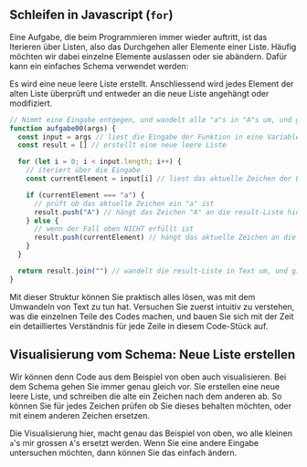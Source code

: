 

<Chapter>
     
## Schleifen in Javascript (`for`)

Eine Aufgabe, die beim Programmieren immer wieder auftritt, ist das Iterieren
über Listen, also das Durchgehen aller Elemente einer Liste. Häufig möchten wir
dabei einzelne Elemente auslassen oder sie abändern. Dafür kann ein einfaches
Schema verwendet werden:

<Example title="Schema: Neue Liste erstellen">
Es wird eine neue leere Liste erstellt. Anschliessend wird jedes Element
der alten Liste überprüft und entweder an die neue Liste angehängt oder
modifiziert.

```javascript
// Nimmt eine Eingabe entgegen, und wandelt alle "a"s in "A"s um, und gibt dies zurück
function aufgabe00(args) {
  const input = args // liest die Eingabe der Funktion in eine Variable
  const result = [] // erstellt eine neue leere Liste

  for (let i = 0; i < input.length; i++) {
    // iteriert über die Eingabe
    const currentElement = input[i] // liest das aktuelle Zeichen der Eingabe aus

    if (currentElement === "a") {
      // prüft ob das aktuelle Zeichen ein "a" ist
      result.push("A") // hängt das Zeichen "A" an die result-Liste hinten an
    } else {
      // wenn der Fall oben NICHT erfüllt ist
      result.push(currentElement) // hängt das aktuelle Zeichen an die result-Liste hinten an
    }
  }

  return result.join("") // wandelt die result-Liste in Text um, und gibt den Text zurück
}
```

Mit dieser Struktur können Sie praktisch alles lösen, was mit dem Umwandeln von
Text zu tun hat. Versuchen Sie zuerst intuitiv zu verstehen, was die einzelnen
Teile des Codes machen, und bauen Sie sich mit der Zeit ein detailliertes
Verständnis für jede Zeile in diesem Code-Stück auf.

</Example>

<section>

## Visualisierung vom Schema: Neue Liste erstellen

Wir können denn Code aus dem Beispiel von oben auch visualisieren. Bei dem
Schema gehen Sie immer genau gleich vor. Sie erstellen eine neue leere Liste,
und schreiben die alte ein Zeichen nach dem anderen ab. So können Sie für jedes
Zeichen prüfen ob Sie dieses behalten möchten, oder mit einem anderen Zeichen
ersetzen.

Die Visualisierung hier, macht genau das Beispiel von oben, wo alle kleinen
`a`'s mir grossen `A`'s ersetzt werden. Wenn Sie eine andere Eingabe untersuchen
möchten, dann können Sie das einfach ändern.

<LoopSimulator />

</section>

</Chapter>
